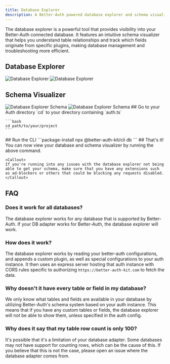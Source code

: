 ```yaml
---
title: Database Explorer
description: A Better-Auth powered database explorer and schema visualizer.
---
```


<GithubButton url="https://github.com/ping-maxwell/better-auth-kit/tree/main/packages/cli" />
<NpmButton url="https://www.npmjs.com/package/@better-auth-kit/cli" />

The database explorer is a powerful tool that provides visibility into your Better-Auth connected database.
It features an intuitive schema visualizer that helps you understand table relationships and
track which fields originate from specific plugins, making database management and troubleshooting more efficient.

## Database Explorer
<img src="/docs/db-explorer-database.png" alt="Database Explorer" className='dark:block hidden border border-border' />
<img src="/docs/db-explorer-database-light.png" alt="Database Explorer" className='dark:hidden drop-shadow-lg' />

## Schema Visualizer
<img src="/docs/db-explorer-schema.png" alt="Database Explorer Schema" className='dark:block hidden border border-border' />
<img src="/docs/db-explorer-schema-light.png" alt="Database Explorer Schema" className='dark:hidden drop-shadow-lg' />

<Steps>
  <Step>
    ## Go to your Auth directory
    `cd` to your directory containing `auth.ts`

    ```bash
    cd path/to/your/project
    ```
  </Step>
  <Step>
    ## Run the CLI
    ```package-install
    npx @better-auth-kit/cli db
    ```
  </Step>
  <Step>
    ## That's it!
    You can now view your database and schema visualizer by running the above command.
    
    <Callout>
    If you're running into any issues with the database explorer not being able to get your schema, make sure that you have any extensions such 
    as ad-blockers or others that could be blocking any requests disabled.
    </Callout>
  </Step>
</Steps>

## FAQ

### Does it work for all databases?

The database explorer works for any database that is supported by Better-Auth. If your DB adapter works for Better-Auth, the database explorer will work.

### How does it work?

The database explorer works by reading your better-auth configurations, and appends a custom plugin, as well as special configurations
to your auth instance. It then uses an express server hosting that auth instance with CORS rules specific to authorizing `https://better-auth-kit.com` to 
fetch the data.

### Why doesn't it have every table or field in my database?

We only know what tables and fields are available in your database by utilizing Better-Auth's schema system based on your auth instance.
This means that if you have any custom tables or fields, the database explorer will not be able to show them, unless specified in the auth config.

### Why does it say that my table row count is only 100?

It's possible that it's a limitation of your database adapter. Some databases may not have support for counting rows, which can be the cause of this.
If you believe that this is not the case, please open an issue where the database adapter comes from.